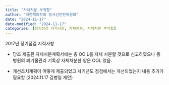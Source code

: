 ```yaml
---
title: "자체처분 부적합"
author: "대한핵의학회 방사선안전위원회"
date: "2024-11-17"
date-modified: "2024-11-17"
categories: [정기점검 지적사항, 자체처분, 자체처분 부적합]
---
```


2017년 정기점검 지적사항

-   당초 제출된 자체처분계획서에는 총 OO L를 자체 처분할 것으로 신고하였으나 동병원의 폐기물관리 기록상 자체처분한 양은 OOL 였음.

-   개선조치계획이 어떻게 제출되었고 차기년도 점검에서는 개선되었는지 내용 추가가 필요함 (2024.11.17 김병일 제안)
